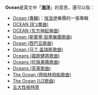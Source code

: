 '''Ocean'''是英文中「'''[[海洋|海洋]]'''」的意思，還可以指：

* [[Ocean_(專輯)|Ocean (專輯)]]：[[埃洛伊|埃洛伊]]樂團的一張專輯
* [[OCEAN_(B'z單曲)|OCEAN (B'z單曲)]]
* [[OCEAN_(东方神起单曲)|OCEAN (东方神起单曲)]]
* [[Ocean_(斯賓塞·屈塞樂團歌曲)|Ocean (斯賓塞·屈塞樂團歌曲)]]
* [[Ocean_(西巴豆歌曲)|Ocean (西巴豆歌曲)]]
* [[海洋_(马丁·盖瑞斯歌曲)|Ocean (马丁·盖瑞斯歌曲)]]
* [[Oceans_(晨跑健將歌曲)|Oceans (晨跑健將歌曲)]]
* [[Oceans_(珍珠果醬歌曲)|Oceans (珍珠果醬歌曲)]]
* [[Oceans_(茶黨歌曲)|Oceans (茶黨歌曲)]]
* [[The_Ocean_(齊柏林飛船歌曲)|The Ocean (齊柏林飛船歌曲)]]
* [[The_Ocean_(U2歌曲)|The Ocean (U2歌曲)]]
* [[五大性格特质|五大性格特质]]
{{消歧義}}